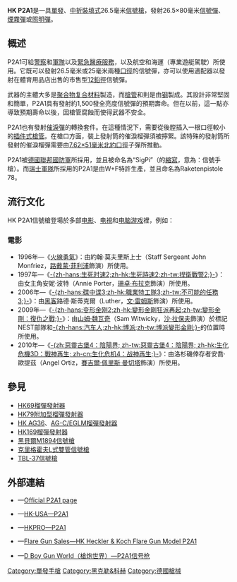 {{unreferenced|time=2015-05-23T15:54:11+00:00}}
{{noteTA
|G1=軍事
|G2=長度單位
|G3=Firearms
}}
{{noteTA
|G1=長度單位
}}
{{Infobox Weapon
|name= HK P2A1
|image= [[File:Heckler_u_Koch_Signalpistole_P2A2.jpg|300px]]
|caption= HK P2A1信號槍
|origin= {{flagcountry|Germany}}
|type= [[信號槍|信號槍]]
<!-- Type selection -->
|is_ranged= yes
|is_bladed= 
|is_explosive= 
|is_artillery= 
|is_vehicle= 
|is_missile= 
|is_UK= 
<!-- Service history -->
|service= 
|used_by= 
|wars= 
<!-- Production history -->
|designer= [[黑克勒&科赫|黑克勒&科赫]]
|design_date= 1974年
|manufacturer= 黑克勒&科赫
|unit_cost= 
|production_date= 1974年—
|number= 
|variants= 
<!-- General specifications -->
|spec_label= 
|weight= 520[[克|克]]（1.15[[磅|磅]]）
|length= 200[[毫米|毫米]]（7.87[[英寸|英吋]]）
|part_length= 155毫米（6.1英吋）
|width= 38毫米（1.5英吋）
|height= 145毫米（5.71英吋）
|diameter= 
|crew= 
<!-- Ranged weapon specifications -->
|cartridge= <div class="NavFrame collapsed" style="color: black; background-color: #FFFFFF; margin: 0 auto; padding: 0 10px; text-align: left;"><div class="NavHead" style="background-color: #FFFFFF; margin: 0 auto; padding: 0 10px; font-weight:normal;"></div><div class="NavContent" style="background-color: #FFFFFF; margin: 0 auto; padding: 0 10px;">
* 26.5×80毫米信號彈
* 25毫米信號彈（需要適配器）
* [[霰彈|12鉛徑霰彈]]
</div>
</div>
|caliber= 26.5毫米（1.04英吋）
|barrels= 1根，[[钢|钢]]製，上擺[[中折式|中折式]]，無[[槍口|槍口]]裝置，壽命：1,500發
|action= [[扳机#双动式|純雙動操作扳機]]
|mode= {{Link-en|單發|Single-shot}}
|rate= 
|velocity= 
|range= <div class="NavFrame collapsed" style="color: black; background-color: #FFFFFF; margin: 0 auto; padding: 0 10px; text-align: left;"><div class="NavHead" style="background-color: #FFFFFF; margin: 0 auto; padding: 0 10px; font-weight:normal;"></div><div class="NavContent" style="background-color: #FFFFFF; margin: 0 auto; padding: 0 10px;">
* 305[[米_(单位)|公尺]]（333.55[[码|码]]，1,000.66[[英尺|英尺]]）
* 45°角，高度：200公尺（218.72码，656.17英尺）
</div>
</div>
|max_range= 
|feed= 手動{{Link-en|後膛槍炮|Breechloader|後膛裝填}}
|sights= 無瞄準具
<!-- 火炮規格 -->
|breech= 
|recoil= 
|carriage= 
|elevation= 
|traverse= 
<!-- 刃器規格 --> 
|blade_type= 
|hilt_type= 
|sheath_type= 
|head_type= 
|haft_type= 
<!-- 爆炸物內填炸藥規格 --> 
|filling= 
|filling_weight= 
|detonation= 
|yield= 
<!-- 車輛/飛彈規格 -->
|armour= 
|primary_armament= 
|secondary_arament= 
|engine= 
|engine_power= 
|transmission= 
|payload_capacity= 
|fuel_capacity= 
|pw_ratio= 
|suspension= 
|clearance= 
|vehicle_range= 
|speed= 
|guidance= 
|steering= 
<!-- Missiles only -->
|wingspan= 
|propellant= 
|ceiling= 
|altitude= 
|depth= 
|boost= 
|accuracy= 
|launch_platform= 
|transport= 
}}

'''HK P2A1'''是一具[[單發|單發]]、[[中折式|中折裝填式]]26.5毫米[[信號槍|信號槍]]，發射26.5×80毫米[[信號彈|信號彈]]、[[煙霧彈|煙霧彈]]或[[照明彈|照明彈]]。

== 概述 ==
P2A1可給[[警察|警察]]和[[軍隊|軍隊]]以及[[緊急醫療服務|緊急醫療服務]]，以及航空和海運（專業遊艇駕駛）所使用。它既可以發射26.5毫米或25毫米兩種[[口徑|口徑]]的信號彈，亦可以使用適配器以發射在體育用品店出售的市售型[[霰彈|12鉛徑]]信號彈。

武器的主體大多是[[聚合物|聚合物]][[复合材料|复合材料]]製造，而[[槍管|槍管]]和{{Link-en|後膛槍炮|Breechloader|後膛}}則是由[[钢|钢]]製成。其設計非常堅固和簡單，P2A1具有發射約1,500發全亮度信號彈的預期壽命。但在以前，這一點亦導致預期壽命以後，因槍管腐蝕而使得武器不安全。

P2A1也有發射[[催淚彈|催淚彈]]的轉換套件。在這種情況下，需要從後膛插入一根口徑較小的[[插件式槍管|插件式槍管]]。在槍口方面，裝上發射筒的催淚榴彈須被擰緊。該特殊的發射筒所發射的催淚榴彈需要由[[7.62×51mm_NATO|7.62×51毫米]][[北大西洋公约组织|北約]][[口徑|口徑]]子彈所推動。

P2A1被[[德國聯邦國防軍|德國聯邦國防軍]]所採用，並且被命名為“SigPi”（{{Lang-de|'''Sig'''nal '''Pi'''stole}}的[[縮寫|縮寫]]，意為：信號手槍）。而[[瑞士軍隊|瑞士軍隊]]所採用的P2A1是由W+F特許生產，並且命名為Raketenpistole 78。

== 流行文化 ==
HK P2A1信號槍登場於多部[[电影|电影]]、[[电視|电視]]和[[电脑游戏|电脑游戏]]裡，例如：

=== 電影 ===
* 1996年—《[[火線勇氣|火線勇氣]]》：由約翰·莫夫里斯上士（Staff Sergeant John Monfriez，[[路戴蒙·菲利浦|路戴蒙·菲利浦]]飾演）所使用。
* 1997年—《[[生死時速2|-{zh-hans:生死时速2;zh-hk:生死時速2;zh-tw:捍衛戰警2;}-]]》：由女主角安妮·波特（Annie Porter，[[珊卓·布拉克|珊卓·布拉克]]飾演）所使用。
* 2006年—《[[不可能的任務3|-{zh-hans:碟中谍3;zh-hk:職業特工隊3;zh-tw:不可能的任務3;}-]]》：由[[黑客|黑客]]路德·斯蒂克爾（Luther，[[文·雷姆斯|文·雷姆斯]]飾演）所使用。
* 2009年—《[[變形金剛：復仇之戰|-{zh-hans:变形金刚2;zh-hk:變形金剛狂派再起;zh-tw:變形金剛：復仇之戰;}-]]》：由[[魏瓦奇家族#山姆|山姆·魏瓦奇]]（Sam Witwicky，[[沙·拉保夫|沙·拉保夫]]飾演）於標記NEST部隊和[[汽车人|-{zh-hans:汽车人;zh-hk:博派;zh-tw:博派變形金剛;}-]]的位置時所使用。
* 2010年—《[[生化危機4：陰陽界|-{zh:惡靈古堡4：陰陽界; zh-tw:惡靈古堡4：陰陽界; zh-hk:生化危機3D：戰神再生; zh-cn:生化危机4：战神再生;}-]]》：由洛杉磯倖存者安喬·歐提茲（Angel Ortiz，[[賽吉爾·佩里斯·曼切塔|賽吉爾·佩里斯·曼切塔]]飾演）所使用。
<!-- === 电視 ===
=== 电子遊戲 === -->

== 參見 ==
* [[HK69榴彈發射器|HK69榴彈發射器]]
* [[HK79附加型榴彈發射器|HK79附加型榴彈發射器]]
* [[HK_AG36附加型榴彈發射器|HK AG36]]、[[HK_AG-C/EGLM附加型榴彈發射器|AG-C/EGLM榴彈發射器]]
* [[HK169榴彈發射器|HK169榴彈發射器]]
* [[黑貝爾M1894信號槍|黑貝爾M1894信號槍]]
* [[克里格霍夫L式雙管信號槍|克里格霍夫L式雙管信號槍]]
* [[TBL-37信號槍|TBL-37信號槍]]
<!-- == 資料來源 ==
<div class="references-small">
<references />
</div> -->
== 外部連結 ==
* {{de icon}}—[http://www.heckler-koch.de/HKWebText/detailProd/1929/118/4/16 Official P2A1 page]{{Wayback|url=http://www.heckler-koch.de/HKWebText/detailProd/1929/118/4/16 |date=20111001200341 }}
* {{en icon}}—[https://web.archive.org/web/20160501175108/http://hk-usa.com/hk-models/p2a1/ HK-USA—P2A1]
* {{en icon}}—[http://www.hkpro.com/index.php?option=com_content&view=article&id=11:the-p2a1-flare-launcher&catid=20:all-other-weapons&Itemid=5 HKPRO—P2A1]{{Wayback|url=http://www.hkpro.com/index.php?option=com_content&view=article&id=11:the-p2a1-flare-launcher&catid=20:all-other-weapons&Itemid=5 |date=20150428125753 }}
* {{en icon}}—[http://flaregunsales.com/product/hk-heckler-koch-flare-gun-model-p2a1/?age-verified=0917462b09 Flare Gun Sales—HK Heckler & Koch Flare Gun Model P2A1]{{Wayback|url=http://flaregunsales.com/product/hk-heckler-koch-flare-gun-model-p2a1/?age-verified=0917462b09 |date=20160304085252 }}
* {{zh-hans icon}}—[http://pewpewpew.work/german/hk/sg/P2A1.htm D Boy Gun World（槍炮世界）—P2A1信号枪]{{Wayback|url=http://pewpewpew.work/german/hk/sg/P2A1.htm |date=20200222012456 }}

{{HK firearms}}
{{德國聯邦國防軍單兵武器及彈藥}}

[[Category:單發手槍|Category:單發手槍]]
[[Category:黑克勒&科赫|Category:黑克勒&科赫]]
[[Category:德國槍械|Category:德國槍械]]